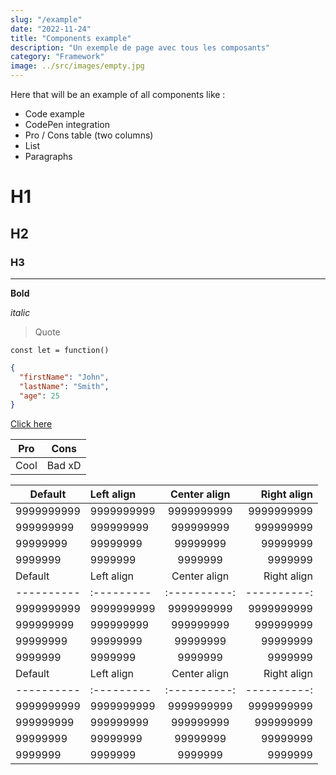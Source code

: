 ```yaml
---
slug: "/example"
date: "2022-11-24"
title: "Components example"
description: "Un exemple de page avec tous les composants"
category: "Framework"
image: ../src/images/empty.jpg
---
```



Here that will be an example of all components like :

- Code example
- CodePen integration
- Pro / Cons table (two columns)
- List
- Paragraphs

# H1

## H2

### H3

---

**Bold**

_italic_

> Quote

`const let = function()`

```json
{
  "firstName": "John",
  "lastName": "Smith",
  "age": 25
}
```

[Click here](http://google.fr)

| Pro  | Cons   |
| ---- | ------ |
| Cool | Bad xD |

| Default    | Left align | Center align | Right align |
| ---------- | :--------- | :----------: | ----------: |
| 9999999999 | 9999999999 |  9999999999  |  9999999999 |
| 999999999  | 999999999  |  999999999   |   999999999 |
| 99999999   | 99999999   |   99999999   |    99999999 |
| 9999999    | 9999999    |   9999999    |     9999999 |
| Default    | Left align | Center align | Right align |
| ---------- | :--------- | :----------: | ----------: |
| 9999999999 | 9999999999 |  9999999999  |  9999999999 |
| 999999999  | 999999999  |  999999999   |   999999999 |
| 99999999   | 99999999   |   99999999   |    99999999 |
| 9999999    | 9999999    |   9999999    |     9999999 |
| Default    | Left align | Center align | Right align |
| ---------- | :--------- | :----------: | ----------: |
| 9999999999 | 9999999999 |  9999999999  |  9999999999 |
| 999999999  | 999999999  |  999999999   |   999999999 |
| 99999999   | 99999999   |   99999999   |    99999999 |
| 9999999    | 9999999    |   9999999    |     9999999 |

<Codepen hash="RwgXNxd" />
